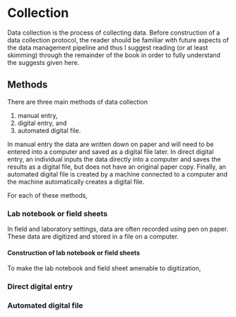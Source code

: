 # Collection {#collect}

Data collection is the process of collecting data. 
Before construction of a data collection protocol, 
the reader should be familiar with future aspects of the data management 
pipeline and thus I suggest reading (or at least skimming) through the remainder
of the book in order to fully understand the suggests given here. 

## Methods

There are three main methods of data collection

  1. manual entry,
  1. digital entry, and
  1. automated digital file.
  
In manual entry the data are written down on paper and 
will need to be entered into a computer and saved as a digital file later. 
In direct digital entry, 
an individual inputs the data directly into a 
computer and saves the results as a digital file, 
but does not have an original paper copy.
Finally, an automated digital file is created by a machine connected to 
a computer and the machine automatically creates a digital file.
  
For each of these methods,

  
### Lab notebook or field sheets

In field and laboratory settings, 
data are often recorded using pen on paper. 
These data are digitized and stored in a file on a computer.

#### Construction of lab notebook or field sheets

To make the lab notebook and field sheet amenable to digitization,



### Direct digital entry



### Automated digital file

